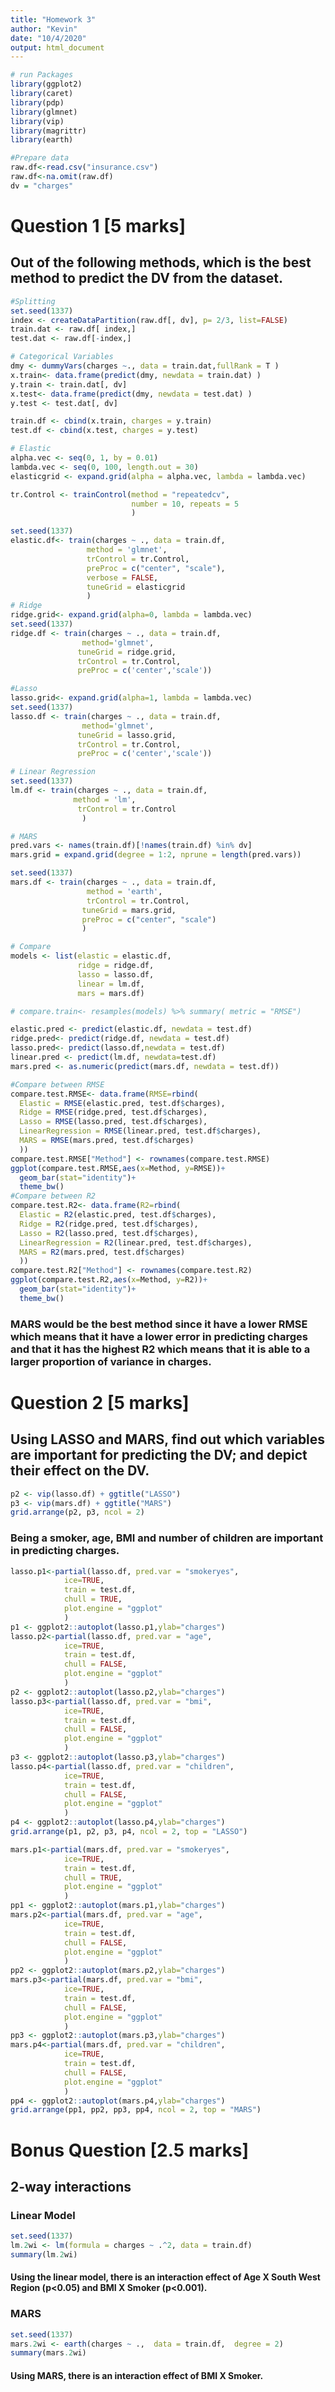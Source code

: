 ---
title: "Homework 3"
author: "Kevin"
date: "10/4/2020"
output: html_document
---

```{r, warning = FALSE}
# run Packages
library(ggplot2)
library(caret)
library(pdp)
library(glmnet)
library(vip)
library(magrittr)
library(earth)

#Prepare data
raw.df<-read.csv("insurance.csv")
raw.df<-na.omit(raw.df)
dv = "charges"
```
# Question 1 [5 marks]
## Out of the following methods, which is the best method to predict the DV from the dataset.
```{r}
#Splitting
set.seed(1337)
index <- createDataPartition(raw.df[, dv], p= 2/3, list=FALSE) 
train.dat <- raw.df[ index,] 
test.dat <- raw.df[-index,] 

# Categorical Variables
dmy <- dummyVars(charges ~., data = train.dat,fullRank = T )
x.train<- data.frame(predict(dmy, newdata = train.dat) )
y.train <- train.dat[, dv]
x.test<- data.frame(predict(dmy, newdata = test.dat) )
y.test <- test.dat[, dv]

train.df <- cbind(x.train, charges = y.train)
test.df <- cbind(x.test, charges = y.test)

# Elastic
alpha.vec <- seq(0, 1, by = 0.01)
lambda.vec <- seq(0, 100, length.out = 30)
elasticgrid <- expand.grid(alpha = alpha.vec, lambda = lambda.vec)

tr.Control <- trainControl(method = "repeatedcv",
                           number = 10, repeats = 5
                           )

set.seed(1337)
elastic.df<- train(charges ~ ., data = train.df, 
                 method = 'glmnet', 
                 trControl = tr.Control,
                 preProc = c("center", "scale"),
                 verbose = FALSE,
                 tuneGrid = elasticgrid
                 )
# Ridge
ridge.grid<- expand.grid(alpha=0, lambda = lambda.vec)
set.seed(1337)
ridge.df <- train(charges ~ ., data = train.df, 
                method='glmnet',
               tuneGrid = ridge.grid,
               trControl = tr.Control,
               preProc = c('center','scale'))

#Lasso
lasso.grid<- expand.grid(alpha=1, lambda = lambda.vec)
set.seed(1337)
lasso.df <- train(charges ~ ., data = train.df, 
                method='glmnet',
               tuneGrid = lasso.grid,
               trControl = tr.Control,
               preProc = c('center','scale'))

# Linear Regression
set.seed(1337)
lm.df <- train(charges ~ ., data = train.df, 
              method = 'lm',
               trControl = tr.Control
                )

# MARS
pred.vars <- names(train.df)[!names(train.df) %in% dv]
mars.grid = expand.grid(degree = 1:2, nprune = length(pred.vars))

set.seed(1337)
mars.df <- train(charges ~ ., data = train.df, 
                 method = 'earth', 
                 trControl = tr.Control,
                tuneGrid = mars.grid,
                preProc = c("center", "scale")
                )

# Compare
models <- list(elastic = elastic.df, 
               ridge = ridge.df,
               lasso = lasso.df,
               linear = lm.df, 
               mars = mars.df)

# compare.train<- resamples(models) %>% summary( metric = "RMSE")

elastic.pred <- predict(elastic.df, newdata = test.df)
ridge.pred<- predict(ridge.df, newdata = test.df)
lasso.pred<- predict(lasso.df,newdata = test.df)
linear.pred <- predict(lm.df, newdata=test.df)
mars.pred <- as.numeric(predict(mars.df, newdata = test.df))

#Compare between RMSE
compare.test.RMSE<- data.frame(RMSE=rbind(
  Elastic = RMSE(elastic.pred, test.df$charges),
  Ridge = RMSE(ridge.pred, test.df$charges),
  Lasso = RMSE(lasso.pred, test.df$charges),
  LinearRegression = RMSE(linear.pred, test.df$charges),
  MARS = RMSE(mars.pred, test.df$charges)
  ))
compare.test.RMSE["Method"] <- rownames(compare.test.RMSE)
ggplot(compare.test.RMSE,aes(x=Method, y=RMSE))+
  geom_bar(stat="identity")+
  theme_bw()
#Compare between R2
compare.test.R2<- data.frame(R2=rbind(
  Elastic = R2(elastic.pred, test.df$charges),
  Ridge = R2(ridge.pred, test.df$charges),
  Lasso = R2(lasso.pred, test.df$charges),
  LinearRegression = R2(linear.pred, test.df$charges),
  MARS = R2(mars.pred, test.df$charges)
  ))
compare.test.R2["Method"] <- rownames(compare.test.R2)
ggplot(compare.test.R2,aes(x=Method, y=R2))+
  geom_bar(stat="identity")+
  theme_bw()
```

### MARS would be the best method since it have a lower RMSE which means that it have a lower error in predicting charges and that it has the highest R2 which means that it is able to a larger proportion of variance in charges.

# Question 2 [5 marks]

## Using LASSO and MARS, find out which variables are important for predicting the DV; and depict their effect on the DV.
```{r}
p2 <- vip(lasso.df) + ggtitle("LASSO") 
p3 <- vip(mars.df) + ggtitle("MARS")
grid.arrange(p2, p3, ncol = 2)
```

### Being a smoker, age, BMI and number of children are important in predicting charges.
```{r, warning = FALSE}
lasso.p1<-partial(lasso.df, pred.var = "smokeryes",
            ice=TRUE,
            train = test.df,
            chull = TRUE,
            plot.engine = "ggplot"
            )
p1 <- ggplot2::autoplot(lasso.p1,ylab="charges")
lasso.p2<-partial(lasso.df, pred.var = "age",
            ice=TRUE,
            train = test.df,
            chull = FALSE,
            plot.engine = "ggplot"
            )
p2 <- ggplot2::autoplot(lasso.p2,ylab="charges")
lasso.p3<-partial(lasso.df, pred.var = "bmi",
            ice=TRUE,
            train = test.df,
            chull = FALSE,
            plot.engine = "ggplot"
            )
p3 <- ggplot2::autoplot(lasso.p3,ylab="charges")
lasso.p4<-partial(lasso.df, pred.var = "children",
            ice=TRUE,
            train = test.df,
            chull = FALSE,
            plot.engine = "ggplot"
            )
p4 <- ggplot2::autoplot(lasso.p4,ylab="charges")
grid.arrange(p1, p2, p3, p4, ncol = 2, top = "LASSO")
```
```{r, warning = FALSE}
mars.p1<-partial(mars.df, pred.var = "smokeryes",
            ice=TRUE,
            train = test.df,
            chull = TRUE,
            plot.engine = "ggplot"
            )
pp1 <- ggplot2::autoplot(mars.p1,ylab="charges")
mars.p2<-partial(mars.df, pred.var = "age",
            ice=TRUE,
            train = test.df,
            chull = FALSE,
            plot.engine = "ggplot"
            )
pp2 <- ggplot2::autoplot(mars.p2,ylab="charges")
mars.p3<-partial(mars.df, pred.var = "bmi",
            ice=TRUE,
            train = test.df,
            chull = FALSE,
            plot.engine = "ggplot"
            )
pp3 <- ggplot2::autoplot(mars.p3,ylab="charges")
mars.p4<-partial(mars.df, pred.var = "children",
            ice=TRUE,
            train = test.df,
            chull = FALSE,
            plot.engine = "ggplot"
            )
pp4 <- ggplot2::autoplot(mars.p4,ylab="charges")
grid.arrange(pp1, pp2, pp3, pp4, ncol = 2, top = "MARS")
```

# Bonus Question [2.5 marks]
## 2-way interactions
### Linear Model
```{r}
set.seed(1337)
lm.2wi <- lm(formula = charges ~ .^2, data = train.df)
summary(lm.2wi)
```
#### Using the linear model, there is an interaction effect of Age X South West Region (p<0.05) and BMI X Smoker (p<0.001).

### MARS
```{r}
set.seed(1337)
mars.2wi <- earth(charges ~ .,  data = train.df,  degree = 2)
summary(mars.2wi)
```
#### Using MARS, there is an interaction effect of BMI X Smoker.
